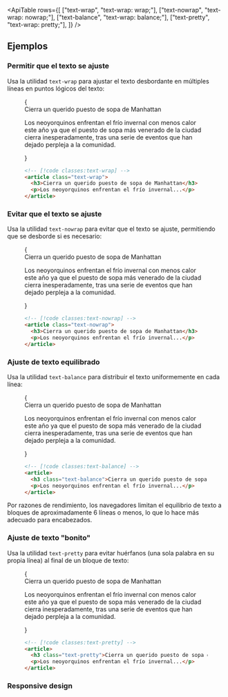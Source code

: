

<ApiTable
  rows={[
    ["text-wrap", "text-wrap: wrap;"],
    ["text-nowrap", "text-wrap: nowrap;"],
    ["text-balance", "text-wrap: balance;"],
    ["text-pretty", "text-wrap: pretty;"],
  ]}
/>

## Ejemplos

### Permitir que el texto se ajuste

Usa la utilidad `text-wrap` para ajustar el texto desbordante en múltiples líneas en puntos lógicos del texto:

<Figure>

<Example padding={false}>
  {
    <div className="mx-auto grid max-w-xs gap-4 border-x border-x-pink-400/30 py-8 text-gray-700 dark:text-gray-400">
      <div className="text-xl font-semibold text-gray-900 dark:text-white">Cierra un querido puesto de sopa de Manhattan</div>
      <p className="text-sm/6">
        Los neoyorquinos enfrentan el frío invernal con menos calor este año ya que el puesto de sopa más venerado de la ciudad cierra inesperadamente, tras una serie de eventos que han dejado perpleja a la comunidad.
      </p>
    </div>
  }
</Example>

```html
<!-- [!code classes:text-wrap] -->
<article class="text-wrap">
  <h3>Cierra un querido puesto de sopa de Manhattan</h3>
  <p>Los neoyorquinos enfrentan el frío invernal...</p>
</article>
```

</Figure>

### Evitar que el texto se ajuste

Usa la utilidad `text-nowrap` para evitar que el texto se ajuste, permitiendo que se desborde si es necesario:

<Figure>

<Example padding={false}>
  {
    <div className="overflow-hidden">
      <div className="mx-auto grid max-w-xs gap-4 border-x border-x-pink-400/30 py-8 text-gray-700 dark:text-gray-400">
        <div className="text-xl font-semibold text-nowrap text-gray-900 dark:text-white">
          Cierra un querido puesto de sopa de Manhattan
        </div>
        <p className="text-sm/6 text-nowrap">
          Los neoyorquinos enfrentan el frío invernal con menos calor este año ya que el puesto de sopa más venerado de la ciudad cierra inesperadamente, tras una serie de eventos que han dejado perpleja a la comunidad.
        </p>
      </div>
    </div>
  }
</Example>

```html
<!-- [!code classes:text-nowrap] -->
<article class="text-nowrap">
  <h3>Cierra un querido puesto de sopa de Manhattan</h3>
  <p>Los neoyorquinos enfrentan el frío invernal...</p>
</article>
```

</Figure>

### Ajuste de texto equilibrado

Usa la utilidad `text-balance` para distribuir el texto uniformemente en cada línea:

<Figure>

<Example padding={false}>
  {
    <div className="mx-auto grid max-w-xs gap-4 border-x border-x-pink-400/30 py-8 text-gray-700 dark:text-gray-400">
      <div className="text-xl font-semibold text-balance text-gray-900 dark:text-white">
        Cierra un querido puesto de sopa de Manhattan
      </div>
      <p className="text-sm/6">
        Los neoyorquinos enfrentan el frío invernal con menos calor este año ya que el puesto de sopa más venerado de la ciudad cierra inesperadamente, tras una serie de eventos que han dejado perpleja a la comunidad.
      </p>
    </div>
  }
</Example>

```html
<!-- [!code classes:text-balance] -->
<article>
  <h3 class="text-balance">Cierra un querido puesto de sopa de Manhattan</h3>
  <p>Los neoyorquinos enfrentan el frío invernal...</p>
</article>
```

</Figure>

Por razones de rendimiento, los navegadores limitan el equilibrio de texto a bloques de aproximadamente 6 líneas o menos, lo que lo hace más adecuado para encabezados.

### Ajuste de texto "bonito"

Usa la utilidad `text-pretty` para evitar huérfanos (una sola palabra en su propia línea) al final de un bloque de texto:

<Figure>

<Example padding={false}>
  {
    <div className="mx-auto grid max-w-xs gap-4 border-x border-x-pink-400/30 py-8 text-gray-700 dark:text-gray-400">
      <div className="text-xl font-semibold text-pretty text-gray-900 dark:text-white">
        Cierra un querido puesto de sopa de Manhattan
      </div>
      <p className="text-sm/6">
        Los neoyorquinos enfrentan el frío invernal con menos calor este año ya que el puesto de sopa más venerado de la ciudad cierra inesperadamente, tras una serie de eventos que han dejado perpleja a la comunidad.
      </p>
    </div>
  }
</Example>

```html
<!-- [!code classes:text-pretty] -->
<article>
  <h3 class="text-pretty">Cierra un querido puesto de sopa de Manhattan</h3>
  <p>Los neoyorquinos enfrentan el frío invernal...</p>
</article>
```

</Figure>

### Responsive design

<ResponsiveDesign element="h1" property="text-wrap" defaultClass="text-pretty" featuredClass="text-balance" />
